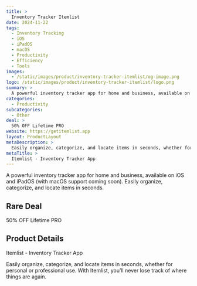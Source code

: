 ```yaml
---
title: >
  Inventory Tracker Itemlist
date: 2024-11-22
tags:
  - Inventory Tracking
  - iOS
  - iPadOS
  - macOS
  - Productivity
  - Efficiency
  - Tools
images:
  - /static/images/product/inventory-tracker-itemlist/og-image.png
logo: /static/images/product/inventory-tracker-itemlist/logo.png
summary: >
  A powerful inventory tracker app for home and business, available on iOS and iPadOS (with macOS support coming soon). Easily organize, categorize, and locate items in seconds.
categories:
  - Productivity
subcategories:
  - Other
deal: >
  50% OFF Lifetime PRO
website: https://getitemlist.app
layout: ProductLayout
metaDescription: >
  Easily organize, categorize, and locate items in seconds, whether for personal or professional use. With Itemlist, you’ll never lose track of where things are again.
metaTitle: >
  Itemlist - Inventory Tracker App
---
```

A powerful inventory tracker app for home and business, available on iOS and iPadOS (with macOS support coming soon). Easily organize, categorize, and locate items in seconds.

## Rare Deal

50% OFF Lifetime PRO

## Product Details
Itemlist - Inventory Tracker App

Easily organize, categorize, and locate items in seconds, whether for personal or professional use. With Itemlist, you’ll never lose track of where things are again.
